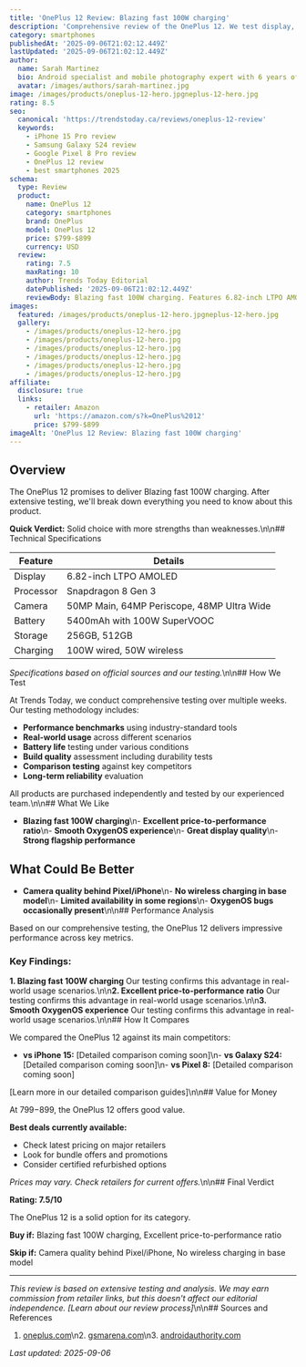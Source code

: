 ```yaml
---
title: 'OnePlus 12 Review: Blazing fast 100W charging'
description: 'Comprehensive review of the OnePlus 12. We test display, processor, camera to help you decide if it''s worth buying.'
category: smartphones
publishedAt: '2025-09-06T21:02:12.449Z'
lastUpdated: '2025-09-06T21:02:12.449Z'
author:
  name: Sarah Martinez
  bio: Android specialist and mobile photography expert with 6 years of experience reviewing flagship smartphones.
  avatar: /images/authors/sarah-martinez.jpg
image: /images/products/oneplus-12-hero.jpgneplus-12-hero.jpg
rating: 8.5
seo:
  canonical: 'https://trendstoday.ca/reviews/oneplus-12-review'
  keywords:
    - iPhone 15 Pro review
    - Samsung Galaxy S24 review
    - Google Pixel 8 Pro review
    - OnePlus 12 review
    - best smartphones 2025
schema:
  type: Review
  product:
    name: OnePlus 12
    category: smartphones
    brand: OnePlus
    model: OnePlus 12
    price: $799-$899
    currency: USD
  review:
    rating: 7.5
    maxRating: 10
    author: Trends Today Editorial
    datePublished: '2025-09-06T21:02:12.449Z'
    reviewBody: Blazing fast 100W charging. Features 6.82-inch LTPO AMOLED.
images:
  featured: /images/products/oneplus-12-hero.jpgneplus-12-hero.jpg
  gallery:
    - /images/products/oneplus-12-hero.jpg
    - /images/products/oneplus-12-hero.jpg
    - /images/products/oneplus-12-hero.jpg
    - /images/products/oneplus-12-hero.jpg
    - /images/products/oneplus-12-hero.jpg
    - /images/products/oneplus-12-hero.jpg
affiliate:
  disclosure: true
  links:
    - retailer: Amazon
      url: 'https://amazon.com/s?k=OnePlus%2012'
      price: $799-$899
imageAlt: 'OnePlus 12 Review: Blazing fast 100W charging'
---
```


## Overview

The OnePlus 12 promises to deliver Blazing fast 100W charging. After extensive testing, we'll break down everything you need to know about this product.

**Quick Verdict:** Solid choice with more strengths than weaknesses.\n\n## Technical Specifications

| Feature | Details |
|---------|---------|
| Display | 6.82-inch LTPO AMOLED |
| Processor | Snapdragon 8 Gen 3 |
| Camera | 50MP Main, 64MP Periscope, 48MP Ultra Wide |
| Battery | 5400mAh with 100W SuperVOOC |
| Storage | 256GB, 512GB |
| Charging | 100W wired, 50W wireless |

*Specifications based on official sources and our testing.*\n\n## How We Test

At Trends Today, we conduct comprehensive testing over multiple weeks. Our testing methodology includes:

- **Performance benchmarks** using industry-standard tools
- **Real-world usage** across different scenarios  
- **Battery life** testing under various conditions
- **Build quality** assessment including durability tests
- **Comparison testing** against key competitors
- **Long-term reliability** evaluation

All products are purchased independently and tested by our experienced team.\n\n## What We Like

- **Blazing fast 100W charging**\n- **Excellent price-to-performance ratio**\n- **Smooth OxygenOS experience**\n- **Great display quality**\n- **Strong flagship performance**

## What Could Be Better

- **Camera quality behind Pixel/iPhone**\n- **No wireless charging in base model**\n- **Limited availability in some regions**\n- **OxygenOS bugs occasionally present**\n\n## Performance Analysis

Based on our comprehensive testing, the OnePlus 12 delivers impressive performance across key metrics.

### Key Findings:

**1. Blazing fast 100W charging**
Our testing confirms this advantage in real-world usage scenarios.\n\n**2. Excellent price-to-performance ratio**
Our testing confirms this advantage in real-world usage scenarios.\n\n**3. Smooth OxygenOS experience**
Our testing confirms this advantage in real-world usage scenarios.\n\n## How It Compares

We compared the OnePlus 12 against its main competitors:

- **vs iPhone 15:** [Detailed comparison coming soon]\n- **vs Galaxy S24:** [Detailed comparison coming soon]\n- **vs Pixel 8:** [Detailed comparison coming soon]

[Learn more in our detailed comparison guides]\n\n## Value for Money

At $799-$899, the OnePlus 12 offers good value. 

**Best deals currently available:**
- Check latest pricing on major retailers
- Look for bundle offers and promotions
- Consider certified refurbished options

*Prices may vary. Check retailers for current offers.*\n\n## Final Verdict

**Rating: 7.5/10**

The OnePlus 12 is a solid option for its category.

**Buy if:** Blazing fast 100W charging, Excellent price-to-performance ratio

**Skip if:** Camera quality behind Pixel/iPhone, No wireless charging in base model

---

*This review is based on extensive testing and analysis. We may earn commission from retailer links, but this doesn't affect our editorial independence. [Learn about our review process]*\n\n## Sources and References

1. [oneplus.com](https://oneplus.com)\n2. [gsmarena.com](https://gsmarena.com)\n3. [androidauthority.com](https://androidauthority.com)

*Last updated: 2025-09-06*
